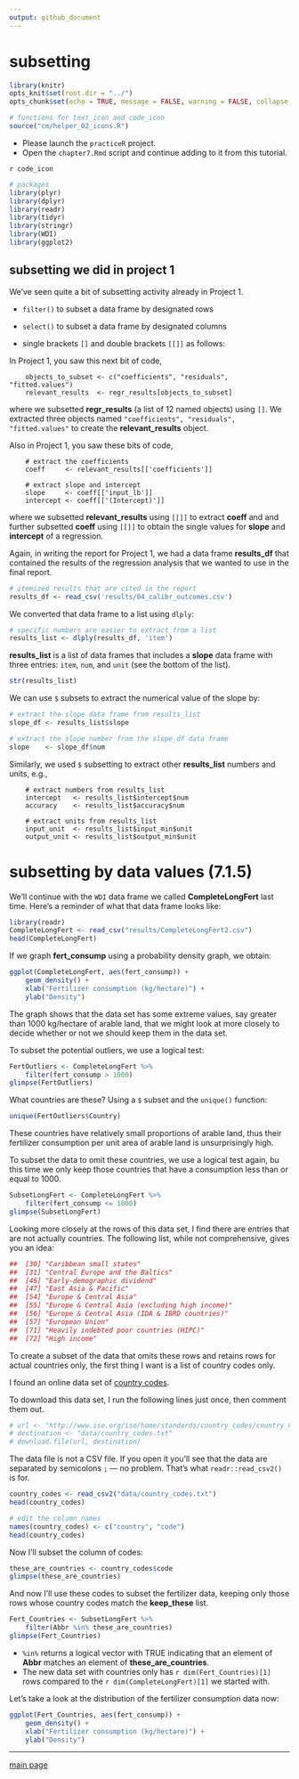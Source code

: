 ```yaml
---
output: github_document
--- 
```


# subsetting 

```r
library(knitr)
opts_knit$set(root.dir = "../")
opts_chunk$set(echo = TRUE, message = FALSE, warning = FALSE, collapse = FALSE)
```

```r
# functions for text_icon and code_icon
source("cm/helper_02_icons.R")
```

- Please launch the `practiceR` project.  
- Open the  `chapter7.Rmd` script and continue adding to it from this tutorial. 

`r code_icon` 
```r
# packages 
library(plyr)
library(dplyr)
library(readr) 
library(tidyr)
library(stringr)
library(WDI)
library(ggplot2)
```


## subsetting we did in project 1 

We've seen quite a bit of subsetting activity already in Project 1.  

- `filter()` to subset a data frame by designated rows 

- `select()` to subset a data frame by designated columns 

- single brackets `[]` and double brackets `[[]]` as follows: 


In Project 1, you saw this next bit of code, 
```
    objects_to_subset <- c("coefficients", "residuals", "fitted.values")
    relevant_results  <- regr_results[objects_to_subset]
```

where we subsetted **regr_results** (a list of 12 named objects) using `[]`. We  extracted three objects named `"coefficients", "residuals", "fitted.values"` to create the **relevant_results** object.  

Also in Project 1, you saw these bits of code, 
```
    # extract the coefficients  
    coeff     <- relevant_results[['coefficients']] 
    
    # extract slope and intercept 
    slope     <- coeff[['input_lb']] 
    intercept <- coeff[['(Intercept)']] 
```

where we subsetted **relevant_results** using `[[]]` to extract **coeff** and and further subsetted **coeff** using `[[]]` to obtain the single values for **slope** and **intercept** of a regression.  

Again, in writing the report for Project 1, we had a data frame **results_df** that contained the results of the regression analysis that we wanted to use in the final report. 

```r
# itemized results that are cited in the report 
results_df <- read_csv('results/04_calibr_outcomes.csv') 
```

We converted that data frame to a list using `dlply`: 
```r
# specific numbers are easier to extract from a list
results_list <- dlply(results_df, 'item')
```

**results_list** is a list of data frames that includes a **slope** data frame with three entries: `item`, `num`, and `unit` (see the bottom of the list). 

```r
str(results_list)
```

We can use `$` subsets to extract the numerical value of the slope by:  

```r
# extract the slope data frame from results_list
slope_df <- results_list$slope

# extract the slope number from the slope_df data frame
slope    <- slope_df$num
```

Similarly, we used `$` subsetting to extract other  **results_list** numbers and units, e.g.,  
``` 
    # extract numbers from results_list 
    intercept   <- results_list$intercept$num  
    accuracy    <- results_list$accuracy$num  
    
    # extract units from results_list
    input_unit  <- results_list$input_min$unit 
    output_unit <- results_list$output_min$unit 
```


# subsetting by data values (7.1.5) 

We'll continue with the  `WDI` data frame we called **CompleteLongFert** last time. Here's a reminder of what that data frame looks like:

```r
library(readr)
CompleteLongFert <- read_csv("results/CompleteLongFert2.csv")
head(CompleteLongFert)
```


If we graph **fert_consump** using a probability density graph, we obtain: 

```r
ggplot(CompleteLongFert, aes(fert_consump)) +
	geom_density() + 
	xlab("Fertilizer consumption (kg/hectare)") +
	ylab("Density")
```

The graph shows that the data set has some extreme values, say greater than 1000 kg/hectare of arable land, that we might look at more closely to decide whether or not we should keep them in the data set. 

To subset the potential outliers, we use a logical test: 

```r
FertOutliers <- CompleteLongFert %>%
	filter(fert_consump > 1000)
glimpse(FertOutliers)
```

What countries are these? Using a `$` subset and the `unique()` function: 

```r
unique(FertOutliers$Country)
```

These countries have relatively small proportions of arable land, thus their fertilizer consumption per unit area of arable land is unsurprisingly high. 

To subset the data to omit these countries, we use a logical test again, bu this time we only keep those countries that have a consumption less than or equal to 1000. 

```r
SubsetLongFert <- CompleteLongFert %>%
	filter(fert_consump <= 1000)
glimpse(SubsetLongFert)
```

Looking more closely at the rows of this data set, I find there are entries that are not actually countries. The following list, while not comprehensive, gives you an idea:  

```r
##  [30] "Caribbean small states"                              
##  [31] "Central Europe and the Baltics" 
##  [46] "Early-demographic dividend"   
##  [47] "East Asia & Pacific"    
##  [54] "Europe & Central Asia"                               
##  [55] "Europe & Central Asia (excluding high income)"       
##  [56] "Europe & Central Asia (IDA & IBRD countries)"   
##  [57] "European Union" 
##  [71] "Heavily indebted poor countries (HIPC)"              
##  [72] "High income"  
```

To create a subset of the data that omits these rows and retains rows for actual countries only, the first thing I want is a list of country codes only. 


I found an online data set of [country codes](http://www.iso.org/iso/home/standards/country_codes/country_names_and_code_elements_txt-temp.htm). 

To download this data set, I run the following lines just once, then comment them out. 



```r
# url <- "http://www.iso.org/iso/home/standards/country_codes/country_names_and_code_elements_txt-temp.htm"
# destination <- "data/country_codes.txt"
# download.file(url, destination)
```


The data file is not a CSV file. If you open it you'll see that the data are separated by semicolons `;` --- no problem. That's what `readr::read_csv2()` is for. 

```r
country_codes <- read_csv2("data/country_codes.txt")
head(country_codes)

# edit the column names
names(country_codes) <- c("country", "code")
head(country_codes)
```


Now I'll subset the column of codes:

```r
these_are_countries <- country_codes$code
glimpse(these_are_countries)
```


And now I'll use these codes to subset the fertilizer data, keeping only those rows whose country codes match the **keep_these** list. 

```r
Fert_Countries <- SubsetLongFert %>%
	filter(Abbr %in% these_are_countries)
glimpse(Fert_Countries)
```

- `%in%` returns a logical vector with TRUE indicating that an element of **Abbr** matches an element of **these_are_countries**. 
- The new data set with countries only has `r dim(Fert_Countries)[1]` rows compared to the `r dim(CompleteLongFert)[1]` we started with. 

Let's take a look at the distribution of the fertilizer consumption data now: 


```r
ggplot(Fert_Countries, aes(fert_consump)) +
	geom_density() + 
	xlab("Fertilizer consumption (kg/hectare)") +
	ylab("Density")
```





--- 
[main page](../README.md)
